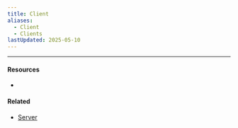 ```yaml
---
title: Client
aliases:
  - Client
  - Clients
lastUpdated: 2025-05-10
---
```



<Yb src="https://youtube.com/embed/RbCetQJMu3A" />

---

#### Resources

- <Wiki src="https://minecraft.wiki/w/Client.jar" />

#### Related

- [Server](/server)